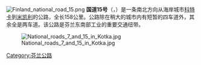 {{unreferenced|time=2016-08-08T19:17:43+00:00}}
[[Image:Finland_national_road_15.png|right]]
'''国道15号'''（{{lang-fi|Valtatie 15}}，{{lang-sv|Riksväg 15}}）是一条南北方向从海岸城市[[科特卡|科特卡]]到[[米凯利|米凯利]]的公路，全长158公里。公路除在稍大的城市内有短暂的四车道外，其余全是两车道。该公路是芬兰东南部工业的重要交通纽带。

[[File:National_roads_7_and_15_in_Kotka.jpg|thumb]]

{{commonscat|National road 15 (Finland)}}

{{Highways in Finland}}
[[Category:芬兰公路|Category:芬兰公路]]
{{finland-stub}}
{{road-stub}}